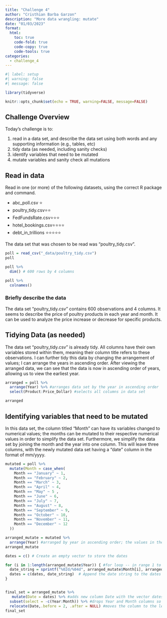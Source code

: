 ```yaml
---
title: "Challenge 4"
author: "Cristhian Barba Garzon"
description: "More data wrangling: mutate"
date: "01/03/2023"
format:
  html:
    toc: true
    code-fold: true
    code-copy: true
    code-tools: true
categories:
  - challenge_4
---
```


```r
#| label: setup
#| warning: false
#| message: false

library(tidyverse)

knitr::opts_chunk$set(echo = TRUE, warning=FALSE, message=FALSE)
```

## Challenge Overview

Today's challenge is to:

1)  read in a data set, and describe the data set using both words and any supporting information (e.g., tables, etc)
2)  tidy data (as needed, including sanity checks)
3)  identify variables that need to be mutated
4)  mutate variables and sanity check all mutations

## Read in data

Read in one (or more) of the following datasets, using the correct R package and command.

-   abc_poll.csv ⭐
-   poultry_tidy.csv⭐⭐
-   FedFundsRate.csv⭐⭐⭐
-   hotel_bookings.csv⭐⭐⭐⭐
-   debt_in_trillions ⭐⭐⭐⭐⭐

The data set that was chosen to be read was "poultry_tidy.csv".

```r
poll = read_csv("_data/poultry_tidy.csv")
poll

poll %>%
  dim() # 600 rows by 4 columns

poll %>%
  colnames()
```

### Briefly describe the data
The data set "poultry_tidy.csv" contains 600 observations and 4 columns. It seems to describe the price of poultry products in each year and month. It can be used to analyze the price increase or decrease for specific products. 

## Tidying Data (as needed)

The data set "poultry_tidy.csv" is already tidy. All columns have their own variables stored within them, meaning their column title refers to these observations. I can further tidy this data by changing the arrangement of values; I can arrange the years in ascending order. After viewing the arranged data, we can see that the data is now in ascending order of years, allowing us to view the earliest year.
```r
arranged = poll %>% 
  arrange(Year) %>% #arranges data set by the year in ascending order
  select(Product:Price_Dollar) #selects all columns in data set 

arranged

```


## Identifying variables that need to be mutated

In this data set, the column titled "Month" can have its variables changed to numerical values; the months can be mutated to their respective numerical values in order to simplify the data set. Furthermore, we simplify the data set by joining the month and the year into one column. This will leave three columns, with the newly mutated data set having a "date" column in the format of mm/yyyy. 


```r
mutated = poll %>%
  mutate(Month = case_when(
    Month == "January" ~ 1,
    Month == "February" ~ 2,
    Month == "March" ~ 3,
    Month == "April" ~ 4,
    Month == "May" ~ 5 ,
    Month == "June" ~ 6,
    Month == "July" ~ 7,
    Month == "August" ~ 8,
    Month == "September" ~ 9,
    Month == "October" ~ 10,
    Month == "November" ~ 11,
    Month == "December" ~ 12
  ))

arranged_mutate = mutated %>%
  arrange(Year) #arranged by year in ascending order; the values in the "Month" column are now numerical 
arranged_mutate

dates = c() # Create an empty vector to store the dates

for (i in 1:length(arranged_mutate$Year)) { #for loop -- in range 1 to total length of Year column
  date_string = sprintf("%02d/%04d", arranged_mutate$Month[i], arranged_mutate$Year[i]) # Format the year and month as a date string
  dates = c(dates, date_string)  # Append the date string to the dates vector
}


final_set = arranged_mutate %>%
   mutate(Date = dates) %>% #adds new column Date with the vector dates from for-loop
  subset(select = -c(Year:Month)) %>% #drops Year and Month columns so new date column will replace
  relocate(Date,.before = 2, .after = NULL) #moves the column to the left hand side before the previous 2nd
final_set
```
